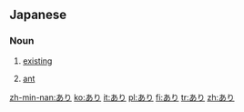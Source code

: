 ==Japanese==
===Noun===
{{ja-noun|h|rom=ari}}
# {{ja-def|有り}} [[existing]]
# {{ja-def|蟻}} [[ant]]

[[zh-min-nan:あり]]
[[ko:あり]]
[[it:あり]]
[[pl:あり]]
[[fi:あり]]
[[tr:あり]]
[[zh:あり]]